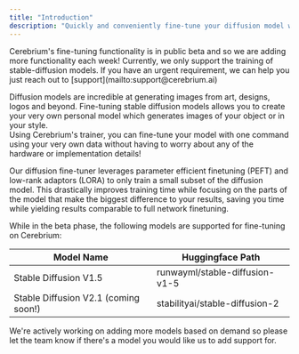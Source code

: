 ```yaml
---
title: "Introduction"
description: "Quickly and conveniently fine-tune your diffusion model with just one command!"
---
```



<Note>
  Cerebrium's fine-tuning functionality is in public beta and so we are adding
  more functionality each week! Currently, we only support the training of
  stable-diffusion models. If you have an urgent requirement, we can help you just reach
  out to [support](mailto:support@cerebrium.ai) 
</Note>


Diffusion models are incredible at generating images from art, designs, logos and beyond. Fine-tuning stable diffusion models allows you to create your very own personal model which generates images of your object or in your style.  
Using Cerebrium's trainer, you can fine-tune your model with one command using your very own data without having to worry about any of the hardware or implementation details!

Our diffusion fine-tuner leverages parameter efficient finetuning (PEFT) and low-rank adaptors (LORA) to only train a small subset of the diffusion model. This drastically improves training time while focusing on the parts of the model that make the biggest difference to your results, saving you time while yielding results comparable to full network finetuning.

While in the beta phase, the following models are supported for fine-tuning on Cerebrium:

| Model Name                           | Huggingface Path               |
| ------------------------------------ | ------------------------------ |
| Stable Diffusion V1.5                | runwayml/stable-diffusion-v1-5 |
| Stable Diffusion V2.1 (coming soon!) | stabilityai/stable-diffusion-2 |

We're actively working on adding more models based on demand so please let the team know if there's a model you would like us to add support for.
